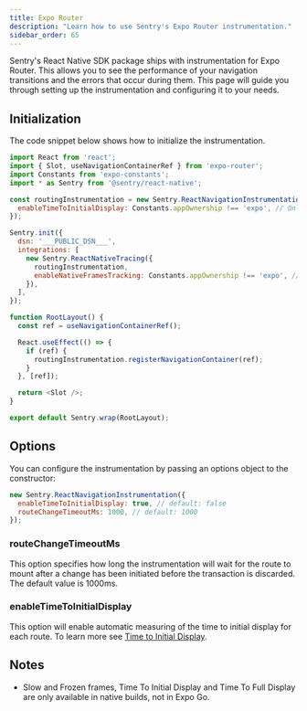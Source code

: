 ```yaml
---
title: Expo Router
description: "Learn how to use Sentry's Expo Router instrumentation."
sidebar_order: 65
---
```


Sentry's React Native SDK package ships with instrumentation for Expo Router. This allows you to see the performance of your navigation transitions and the errors that occur during them. This page will guide you through setting up the instrumentation and configuring it to your needs.

## Initialization

The code snippet below shows how to initialize the instrumentation.

```javascript { filename: 'app/_layout.tsx' }
import React from 'react';
import { Slot, useNavigationContainerRef } from 'expo-router';
import Constants from 'expo-constants';
import * as Sentry from '@sentry/react-native';

const routingInstrumentation = new Sentry.ReactNavigationInstrumentation({
  enableTimeToInitialDisplay: Constants.appOwnership !== 'expo', // Only in native builds, not in Expo Go.
});

Sentry.init({
  dsn: '___PUBLIC_DSN___',
  integrations: [
    new Sentry.ReactNativeTracing({
      routingInstrumentation,
      enableNativeFramesTracking: Constants.appOwnership !== 'expo', // Only in native builds, not in Expo Go.
    }),
  ],
});

function RootLayout() {
  const ref = useNavigationContainerRef();

  React.useEffect(() => {
    if (ref) {
      routingInstrumentation.registerNavigationContainer(ref);
    }
  }, [ref]);

  return <Slot />;
}

export default Sentry.wrap(RootLayout);
```

## Options

You can configure the instrumentation by passing an options object to the constructor:

```javascript
new Sentry.ReactNavigationInstrumentation({
  enableTimeToInitialDisplay: true, // default: false
  routeChangeTimeoutMs: 1000, // default: 1000
});
```

### routeChangeTimeoutMs

This option specifies how long the instrumentation will wait for the route to mount after a change has been initiated before the transaction is discarded. The default value is 1000ms.

### enableTimeToInitialDisplay

This option will enable automatic measuring of the time to initial display for each route. To learn more see [Time to Initial Display](/platforms/react-native/tracing/instrumentation/time-to-display).

## Notes

- Slow and Frozen frames, Time To Initial Display and Time To Full Display are only available in native builds, not in Expo Go.
